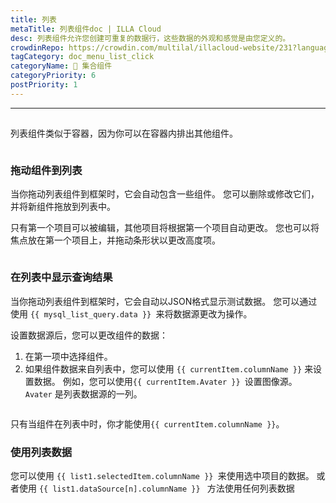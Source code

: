 ```yaml
---
title: 列表
metaTitle: 列表组件doc | ILLA Cloud
desc: 列表组件允许您创建可重复的数据行，这些数据的外观和感觉是由您定义的。
crowdinRepo: https://crowdin.com/multilal/illacloud-website/231?languages=en&filter=basic&value=0
tagCategory: doc_menu_list_click
categoryName: 🧬 集合组件
categoryPriority: 6
postPriority: 1
---
```


* * *

## <h2 hidden>列表</h2>

列表组件类似于容器，因为你可以在容器内排出其他组件。

<img
  src='https://cdn.illacloud.com/official-website/img/docs/assemble/list.png'
  alt=""
/>

### 拖动组件到列表

当你拖动列表组件到框架时，它会自动包含一些组件。 您可以删除或修改它们，并将新组件拖放到列表中。 

只有第一个项目可以被编辑，其他项目将根据第一个项目自动更改。 您也可以将焦点放在第一个项目上，并拖动条形状以更改高度项。

<img
  src='https://cdn.illacloud.com/official-website/img/docs/assemble/list1.png'
  alt=""
/>

### 在列表中显示查询结果

当你拖动列表组件到框架时，它会自动以JSON格式显示测试数据。 您可以通过使用 `{{ mysql_list_query.data }} `来将数据源更改为操作。 

设置数据源后，您可以更改组件的数据：

1.  在第一项中选择组件。 
2.  如果组件数据来自列表中，您可以使用 `{{ currentItem.columnName }}` 来设置数据。 例如，您可以使用`{{ currentItem.Avater }} `设置图像源。 `Avater` 是列表数据源的一列。

<img
  src='https://cdn.illacloud.com/official-website/img/docs/assemble/list2.png'
  alt=""
/>

只有当组件在列表中时，你才能使用`{{ currentItem.columnName }}`。 

### 使用列表数据

您可以使用 `{{ list1.selectedItem.columnName }} `来使用选中项目的数据。 或者使用 `{{ list1.dataSource[n].columnName }} ` 方法使用任何列表数据

<img
  src='https://cdn.illacloud.com/official-website/img/docs/assemble/list3.png'
  alt=""
/>
